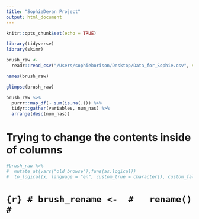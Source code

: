 ```yaml
---
title: "SophieDevan Project"
output: html_document
---
```


```r
knitr::opts_chunk$set(echo = TRUE)
```

```r
library(tidyverse)
library(skimr)
```

```r
brush_raw <- 
  readr::read_csv("/Users/sophieborison/Desktop/Data_for_Sophie.csv", skip=3, na=c("NA", "N/A", "#N/A"))
```

```r
names(brush_raw)
```

```r
glimpse(brush_raw)
```

```r
brush_raw %>%
  purrr::map_df(~ sum(is.na(.))) %>%
  tidyr::gather(variables, num_nas) %>% 
  arrange(desc(num_nas))
```

# Trying to change the contents inside of columns

```r
#brush_raw %>%
#  mutate_at(vars("old_browse"),funs(as.logical))
#  to_logical(x, language = "en", custom_true = character(), custom_false = character())
```

# ```{r}
# brush_rename <- 
#   rename()
# ```

